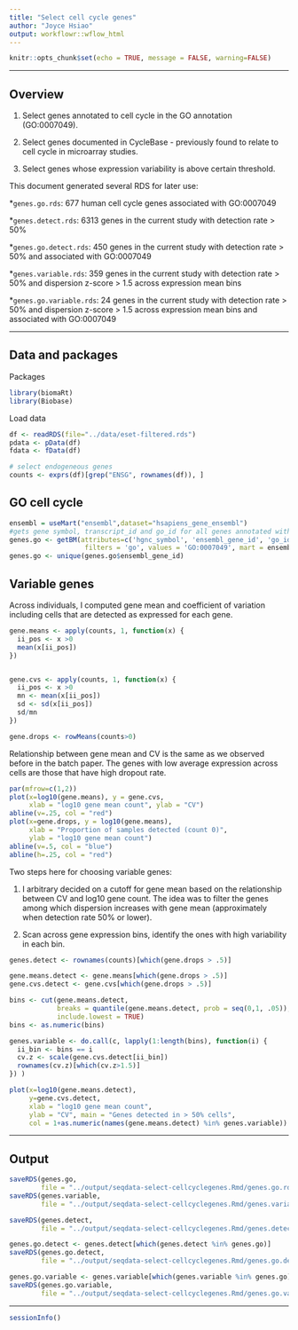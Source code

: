 ```yaml
---
title: "Select cell cycle genes"
author: "Joyce Hsiao"
output: workflowr::wflow_html
---
```





```r
knitr::opts_chunk$set(echo = TRUE, message = FALSE, warning=FALSE)
```

---

## Overview

1. Select genes annotated to cell cycle in the GO annotation (GO:0007049).

2. Select genes documented in CycleBase - previously found to relate to cell cycle in microarray studies. 

3. Select genes whose expression variability is above certain threshold. 


This document generated several RDS for later use:

*`genes.go.rds`: 677 human cell cycle genes associated with GO:0007049

*`genes.detect.rds`: 6313 genes in the current study with detection rate > 50% 

*`genes.go.detect.rds`: 450 genes in the current study with detection rate > 50%  and associated with GO:0007049

*`genes.variable.rds`: 359 genes in the current study with detection rate > 50% and dispersion z-score > 1.5 across expression mean bins

*`genes.go.variable.rds`: 24 genes in the current study with detection rate > 50% and dispersion z-score > 1.5 across expression mean bins and associated with GO:0007049



---

## Data and packages

Packages

```r
library(biomaRt)
library(Biobase)
```

Load data

```r
df <- readRDS(file="../data/eset-filtered.rds")
pdata <- pData(df)
fdata <- fData(df)

# select endogeneous genes
counts <- exprs(df)[grep("ENSG", rownames(df)), ]
```


## GO cell cycle

```r
ensembl = useMart("ensembl",dataset="hsapiens_gene_ensembl") 
#gets gene symbol, transcript_id and go_id for all genes annotated with GO:0007507
genes.go <- getBM(attributes=c('hgnc_symbol', 'ensembl_gene_id', 'go_id'),
                   filters = 'go', values = 'GO:0007049', mart = ensembl)
genes.go <- unique(genes.go$ensembl_gene_id)
```


## Variable genes

Across individuals, I computed gene mean and coefficient of variation including cells that are detected as expressed for each gene. 


```r
gene.means <- apply(counts, 1, function(x) {
  ii_pos <- x >0
  mean(x[ii_pos])
})


gene.cvs <- apply(counts, 1, function(x) {
  ii_pos <- x >0
  mn <- mean(x[ii_pos])
  sd <- sd(x[ii_pos])
  sd/mn
})

gene.drops <- rowMeans(counts>0)
```

Relationship between gene mean and CV is the same as we observed before in the batch paper. The genes with low average expression across cells are those that have high dropout rate. 

```r
par(mfrow=c(1,2))
plot(x=log10(gene.means), y = gene.cvs,
     xlab = "log10 gene mean count", ylab = "CV")
abline(v=.25, col = "red")
plot(x=gene.drops, y = log10(gene.means),
     xlab = "Proportion of samples detected (count 0)",
     ylab = "log10 gene mean count")
abline(v=.5, col = "blue")
abline(h=.25, col = "red")
```

Two steps here for choosing variable genes:

1. I arbitrary decided on a cutoff for gene mean based on the relationship between CV and log10 gene count. The idea was to filter the genes among which dispersion increases with gene mean (approximately when detection rate 50% or lower).

2. Scan across gene expression bins, identify the ones with high variability in each bin. 

```r
genes.detect <- rownames(counts)[which(gene.drops > .5)]

gene.means.detect <- gene.means[which(gene.drops > .5)]
gene.cvs.detect <- gene.cvs[which(gene.drops > .5)]

bins <- cut(gene.means.detect, 
            breaks = quantile(gene.means.detect, prob = seq(0,1, .05)), 
            include.lowest = TRUE)
bins <- as.numeric(bins)

genes.variable <- do.call(c, lapply(1:length(bins), function(i) {
  ii_bin <- bins == i
  cv.z <- scale(gene.cvs.detect[ii_bin])
  rownames(cv.z)[which(cv.z>1.5)]
}) )

plot(x=log10(gene.means.detect), 
     y=gene.cvs.detect,
     xlab = "log10 gene mean count",
     ylab = "CV", main = "Genes detected in > 50% cells",
     col = 1+as.numeric(names(gene.means.detect) %in% genes.variable))
```

---

## Output


```r
saveRDS(genes.go,
        file = "../output/seqdata-select-cellcyclegenes.Rmd/genes.go.rds")
saveRDS(genes.variable,
        file = "../output/seqdata-select-cellcyclegenes.Rmd/genes.variable.rds")

saveRDS(genes.detect,
        file = "../output/seqdata-select-cellcyclegenes.Rmd/genes.detect.rds")

genes.go.detect <- genes.detect[which(genes.detect %in% genes.go)]
saveRDS(genes.go.detect,
        file = "../output/seqdata-select-cellcyclegenes.Rmd/genes.go.detect.rds")

genes.go.variable <- genes.variable[which(genes.variable %in% genes.go)]
saveRDS(genes.go.variable,
        file = "../output/seqdata-select-cellcyclegenes.Rmd/genes.go.variable.rds")
```


---


```r
sessionInfo()
```





